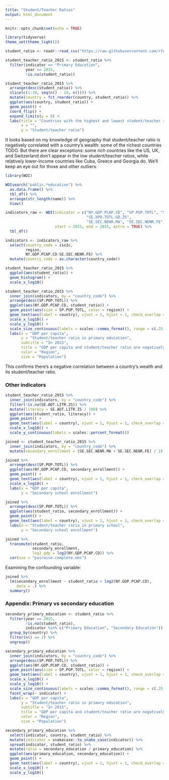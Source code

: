 ```yaml
---
title: "Student/Teacher Ratios"
output: html_document
---
```


```r
knitr::opts_chunk$set(echo = TRUE)
```

```r
library(tidyverse)
theme_set(theme_light())

student_ratio <- readr::read_csv("https://raw.githubusercontent.com/rfordatascience/tidytuesday/master/data/2019/2019-05-07/student_teacher_ratio.csv")
```

```r
student_teacher_ratio_2015 <- student_ratio %>%
  filter(indicator == "Primary Education",
         year == 2015,
         !is.na(student_ratio))

student_teacher_ratio_2015 %>%
  arrange(desc(student_ratio)) %>%
  slice(c(1:10, seq(n() - 10, n()))) %>%
  mutate(country = fct_reorder(country, student_ratio)) %>%
  ggplot(aes(country, student_ratio)) +
  geom_point() +
  coord_flip() +
  expand_limits(y = 0) +
  labs(title = "Countries with the highest and lowest student/teacher ratios",
       x = "",
       y = "Student/teacher ratio")
```

It looks based on my knowledge of geography that student/teacher ratio is negatively correlated with a country's wealth: some of the richest countries TODO. But there are clear exceptions: some rich countries like the US, UK, and Switzerland don't appear in the low student/teacher ratios, while relatively lower-income countries like Cuba, Greece and Georgia do. We'll keep an eye out for those and other outliers.

```r
library(WDI)

WDIsearch("public.*education") %>%
  as.data.frame() %>%
  tbl_df() %>%
  arrange(str_length(name)) %>%
  View()
```

```r
indicators_raw <- WDI(indicator = c("NY.GDP.PCAP.CD", "SP.POP.TOTL", "SE.ADT.LITR.ZS",
                                    "SE.XPD.TOTL.GD.ZS",
                                    "SE.SEC.NENR.MA", "SE.SEC.NENR.FE"),
                      start = 2015, end = 2015, extra = TRUE) %>%
  tbl_df()

indicators <- indicators_raw %>%
  select(country_code = iso3c,
         region,
         NY.GDP.PCAP.CD:SE.SEC.NENR.FE) %>%
  mutate(country_code = as.character(country_code))

student_teacher_ratio_2015 %>%
  ggplot(aes(student_ratio)) +
  geom_histogram() +
  scale_x_log10()
```

```r
student_teacher_ratio_2015 %>%
  inner_join(indicators, by = "country_code") %>%
  arrange(desc(SP.POP.TOTL)) %>%
  ggplot(aes(NY.GDP.PCAP.CD, student_ratio)) +
  geom_point(aes(size = SP.POP.TOTL, color = region)) +
  geom_text(aes(label = country), vjust = 1, hjust = 1, check_overlap = TRUE) +
  scale_x_log10() +
  scale_y_log10() +
  scale_size_continuous(labels = scales::comma_format(), range = c(.25, 12)) +
  labs(x = "GDP per capita",
       y = "Student/teacher ratio in primary education",
       subtitle = "In 2015",
       title = "GDP per capita and student/teacher ratio are negatively correlated",
       color = "Region",
       size = "Population")
```

This confirms there's a negative correlation between a country's wealth and its student/teacher ratio.

### Other indicators

```r
student_teacher_ratio_2015 %>%
  inner_join(indicators, by = "country_code") %>%
  filter(!is.na(SE.ADT.LITR.ZS)) %>%
  mutate(literacy = SE.ADT.LITR.ZS / 100) %>%
  ggplot(aes(student_ratio, literacy)) +
  geom_point() +
  geom_text(aes(label = country), vjust = 1, hjust = 1, check_overlap = TRUE) +
  scale_x_log10() +
  scale_y_continuous(labels = scales::percent_format())
```


```r
joined <- student_teacher_ratio_2015 %>%
  inner_join(indicators, by = "country_code") %>%
  mutate(secondary_enrollment = (SE.SEC.NENR.MA + SE.SEC.NENR.FE) / 2)

joined %>%
  arrange(desc(SP.POP.TOTL)) %>%
  ggplot(aes(NY.GDP.PCAP.CD, secondary_enrollment)) +
  geom_point() +
  geom_text(aes(label = country), vjust = 1, hjust = 1, check_overlap = TRUE) +
  scale_x_log10() +
  labs(x = "GDP per capita",
       y = "Secondary school enrollment")
```

```r
joined %>%
  arrange(desc(SP.POP.TOTL)) %>%
  ggplot(aes(student_ratio, secondary_enrollment)) +
  geom_point() +
  geom_text(aes(label = country), vjust = 1, hjust = 1, check_overlap = TRUE) +
  labs(x = "Student/teacher ratio in primary school",
       y = "Secondary school enrollment")
```

```r
joined %>%
  transmute(student_ratio,
            secondary_enrollment,
            log2_gdp = log2(NY.GDP.PCAP.CD)) %>%
  cor(use = "pairwise.complete.obs")
```


Examining the confounding variable:

```r
joined %>%
  lm(secondary_enrollment ~ student_ratio + log2(NY.GDP.PCAP.CD),
     data = .) %>%
  summary()
```




### Appendix: Primary vs secondary education

```r
secondary_primary_education <- student_ratio %>%
  filter(year == 2015,
         !is.na(student_ratio),
         indicator %in% c("Primary Education", "Secondary Education")) %>%
  group_by(country) %>%
  filter(n() == 2) %>%
  ungroup()

secondary_primary_education %>%
  inner_join(indicators, by = "country_code") %>%
  arrange(desc(SP.POP.TOTL)) %>%
  ggplot(aes(NY.GDP.PCAP.CD, student_ratio)) +
  geom_point(aes(size = SP.POP.TOTL, color = region)) +
  geom_text(aes(label = country), vjust = 1, hjust = 1, check_overlap = TRUE) +
  scale_x_log10() +
  scale_y_log10() +
  scale_size_continuous(labels = scales::comma_format(), range = c(.25, 12)) +
  facet_wrap(~ indicator) +
  labs(x = "GDP per capita",
       y = "Student/teacher ratio in primary education",
       subtitle = "In 2015",
       title = "GDP per capita and student/teacher ratio are negatively correlated",
       color = "Region",
       size = "Population")

secondary_primary_education %>%
  select(indicator, country, student_ratio) %>%
  mutate(indicator = snakecase::to_snake_case(indicator)) %>%
  spread(indicator, student_ratio) %>%
  mutate(ratio = secondary_education / primary_education) %>%
  ggplot(aes(primary_education, secondary_education)) +
  geom_point() +
  geom_text(aes(label = country), vjust = 1, hjust = 1, check_overlap = TRUE) +
  scale_x_log10() +
  scale_y_log10()
```


```r

```






